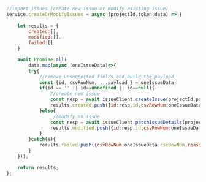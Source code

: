 

```js title="services/aps.js"

//import issues (create new issue or modify existing issue)
service.createOrModifyIssues = async (projectId,token,data) => {
    
    let results = {
        created:[],
        modified:[],
        failed:[]
    } 

    await Promise.all(
        data.map(async (oneIssueData)=>{
        try{
            //remove unsupported fields and build the payload 
            const {id, csvRowNum, ...payload } = oneIssueData;
            if(id == '' || id==undefined || id==null){
                //create new issue
                const resp = await issueClient.createIssue(projectId,payload,{accessToken:token});
                results.created.push({id:resp.id,csvRowNum:oneIssueData.csvRowNum}); 
            }else{
                 //modify an issue
                const resp = await issueClient.patchIssueDetails(projectId,id,payload,{accessToken:token});
                results.modified.push({id:resp.id,csvRowNum:oneIssueData.csvRowNum});
            }
        }catch(e){
            results.failed.push({csvRowNum:oneIssueData.csvRowNum,reason:e.toString()}); 
        }
    })); 

    return results;
};

```

